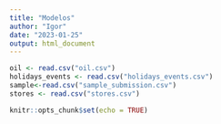 ```yaml
---
title: "Modelos"
author: "Igor"
date: "2023-01-25"
output: html_document
---
```



```r
oil <- read.csv("oil.csv")
holidays_events <- read.csv("holidays_events.csv")
sample<-read.csv("sample_submission.csv")
stores <- read.csv("stores.csv")

knitr::opts_chunk$set(echo = TRUE)

```
 
```r

```

```r

```

